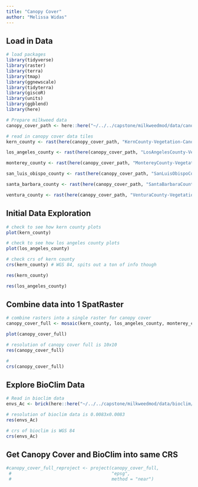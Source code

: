 ```yaml
---
title: "Canopy Cover"
author: "Melissa Widas"
---
```


## Load in Data
```r
# load packages
library(tidyverse)
library(raster)
library(terra)
library(tmap)
library(ggnewscale)
library(tidyterra)
library(giscoR)
library(units)
library(ggblend)
library(here)
```

```r
# Prepare milkweed data 
canopy_cover_path <- here::here("~/../../capstone/milkweedmod/data/canopy_cover/")

# read in canopy cover data tiles
kern_county <- rast(here(canopy_cover_path, "KernCounty-Vegetation-CanopyCover-2020-Summer-00010m.tif"))

los_angeles_county <- rast(here(canopy_cover_path, "LosAngelesCounty-Vegetation-CanopyCover-2020-Summer-00010m.tif"))

monterey_county <- rast(here(canopy_cover_path, "MontereyCounty-Vegetation-CanopyCover-2020-Summer-00010m.tif"))

san_luis_obispo_county <- rast(here(canopy_cover_path, "SanLuisObispoCounty-Vegetation-CanopyCover-2020-Summer-00010m.tif"))

santa_barbara_county <- rast(here(canopy_cover_path, "SantaBarbaraCounty-Vegetation-CanopyCover-2020-Summer-00010m.tif"))

ventura_county <- rast(here(canopy_cover_path, "VenturaCounty-Vegetation-CanopyCover-2020-Summer-00010m.tif"))
```

## Initial Data Exploration
```r
# check to see how kern county plots
plot(kern_county)
```

```r
# check to see how los angeles county plots
plot(los_angeles_county)
```
```r
# check crs of kern county
crs(kern_county) # WGS 84, spits out a ton of info though
```


```r
res(kern_county)
```

```r
res(los_angeles_county)
```

## Combine data into 1 SpatRaster
```r
# combine rasters into a single raster for canopy cover
canopy_cover_full <- mosaic(kern_county, los_angeles_county, monterey_county, san_luis_obispo_county, santa_barbara_county, ventura_county)
```

```r
plot(canopy_cover_full)
```

```r
# resolution of canopy cover full is 10x10
res(canopy_cover_full)

# 
crs(canopy_cover_full)
```


## Explore BioClim Data
```r
# Read in bioclim data
envs_Ac <- brick(here::here("~/../../capstone/milkweedmod/data/bioclim/wallace_bioclim.tif"))

# resolution of bioclim data is 0.0083x0.0083
res(envs_Ac)

# crs of bioclim is WGS 84
crs(envs_Ac)
```

## Get Canopy Cover and BioClim into same CRS
```r
#canopy_cover_full_reproject <- project(canopy_cover_full,
 #                                      "epsg",
 #                                      method = "near")


```








